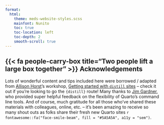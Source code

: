 ```yaml
---
format: 
  html:
    theme: meds-website-styles.scss
    mainfont: Nunito
    toc: true
    toc-location: left
    toc-depth: 2
    smooth-scroll: true
---
```


## {{< fa people-carry-box title="Two people lift a large box together" >}} Acknowledgements {#acknowledgements}

Lots of wonderful content and tips included here were borrowed / adapted from [Allison Horst](https://allisonhorst.github.io/){target="_blank"}'s workshop, [Getting started with `distill` sites](https://docs.google.com/document/d/1c0SZiVvp32UTJ9sK_yVjI8ou6pVdFRXsY2236tiTA1c/edit){target="_blank"} -- check it out if you're looking to go the `{distill}` route! Many thanks to [Jim Gardner](https://github.com/jimgar/jimgar){target="_blank"}, who provided super helpful feedback on the flexibility of Quarto's command line tools. And of course, much gratitude for all those who've shared these materials with colleagues, online, etc. -- it's been amazing to receive so many shout outs as folks share their fresh new Quarto sites `r fontawesome::fa("face-smile-beam", fill = "#5A5A5A", a11y = "sem")`.